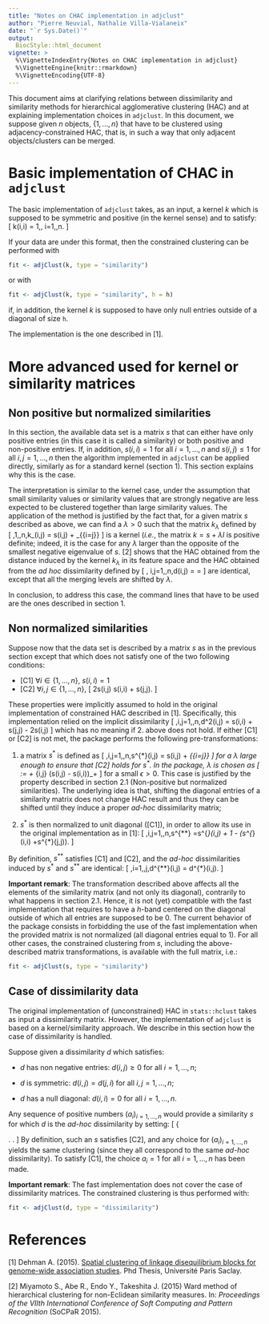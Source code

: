 ```yaml
---
title: "Notes on CHAC implementation in adjclust"
author: "Pierre Neuvial, Nathalie Villa-Vialaneix"
date: "`r Sys.Date()`"
output: 
  BiocStyle::html_document
vignette: >
  %\VignetteIndexEntry{Notes on CHAC implementation in adjclust}
  %\VignetteEngine{knitr::rmarkdown}
  %\VignetteEncoding{UTF-8}
---
```


This document aims at clarifying relations between dissimilarity and similarity
methods for hierarchical agglomerative clustering (HAC) and at explaining
implementation choices in `adjclust`. In this document, we suppose given $n$
objects, $\{1, \ldots, n\}$ that have to be clustered using
adjacency-constrained HAC, that is, in such a way that only adjacent
objects/clusters can be merged.

# Basic implementation of CHAC in `adjclust`

The basic implementation of `adjclust` takes, as an input, a kernel $k$ which
is supposed to be symmetric and positive (in the kernel sense) and to satisfy:
\[
	k(i,i) = 1,\qquad \forall\, i=1,\ldots,n.
\]

If your data are under this format, then the constrained clustering can be 
performed with 
```r
fit <- adjClust(k, type = "similarity")
```
or with
```r
fit <- adjClust(k, type = "similarity", h = h)
```
if, in addition, the kernel $k$ is supposed to have only null entries outside
of a diagonal of size `h`.

The implementation is the one described in [1].

# More advanced used for kernel or similarity matrices

## Non positive but normalized similarities

In this section, the available data set is a matrix $s$ that can either have 
only positive entries (in this case it is called a similarity) or both positive 
and non-positive entries. If, in addition, $s(i,i) = 1$ for all $i=1,\ldots,n$ 
and $s(i,j) \leq 1$ for all $i,j=1,\ldots,n$ then the algorithm implemented in
`adjclust` can be applied directly, similarly as for a standard kernel
(section 1). This section explains why this is the case.

The interpretation is similar to the kernel case, under the assumption that 
small similarity values or similarity values that are strongly negative are less 
expected to be clustered together than large similarity values. The application
of the method is justified by the fact that, for a given matrix $s$ described
as above, we can find a $\lambda > 0$ such that the matrix $k_\lambda$ defined
by
\[
  \forall\,1,\ldots,n,\qquad k_\lambda(i,j) = s(i,j) + \lambda 
  \mathbb{1}_{\{i=j\}}
\]
is a kernel (*i.e.*, the matrix $k = s + \lambda I$ is positive 
definite; indeed, it is the case for any $\lambda$ larger than the opposite of 
the smallest negative eigenvalue of $s$. [2] shows that the HAC obtained from 
the distance induced by the kernel $k_\lambda$ in its feature space and the HAC
obtained from the *ad hoc* dissimilarity defined by
\[
  \forall\, i,j=1,\ldots,n,\qquad d(i,j) = \sqrt{s(i,i) + s(j,j) - 2s(i,j)} = 
  \sqrt{2(1-s(i,j))}
\]
are identical, except that all the merging levels are shifted by $\lambda$. 

In conclusion, to address this case, the command lines that have to be used are
the ones described in section 1.

## Non normalized similarities

Suppose now that the data set is described by a matrix $s$ as in the previous
section except that which does not satisfy one of the two following conditions:

* [C1] $\forall i \in\{1,\ldots,n\}$, $s(i,i)=1$
* [C2] $\forall i,j \in\{1,\ldots,n\}$,
\[
  2s(i,j) \leq s(i,i) + s(j,j).
\]

These properties were implicitly assumed to hold in the original implementation of constrained HAC described in [1]. Specifically, this implementation relied on the implicit dissimilarity
\[
  \forall\,i,j=1,\ldots,n,\qquad d^2(i,j) = s(i,i) + s(j,j) - 2s(i,j)
\]
which has no meaning if 2. above does not hold. If either [C1] or [C2] is not met, the package performs the following pre-transformations:

1. a matrix $s^{*}$ is defined as
\[
  \forall\,i,j=1,\ldots,n,\qquad s^{*}(i,j) = s(i,j) + \lambda 
  \mathbb{1}_{\{i=j\}}
\]
for a $\lambda$ large enough to ensure that [C2] holds for $s^{*}$. In the package, $\lambda$
is chosen as
\[
  \lambda := \epsilon + \max_{i,j} \left(s(i,j) - s(i,i)\right)_+
\]
for a small $\epsilon > 0$. This case is justified by the property described in section 2.1 (Non-positive but normalized similarities).
The underlying idea is that, shifting the diagonal entries of a similarity 
matrix does not change HAC result and thus they can be shifted until they 
induce a proper *ad-hoc* dissimilarity matrix;

1. $s^{*}$ is then normalized to unit diagonal ([C1]), in order to allow its use in the original implementation as in [1]:
\[
  \forall\,i,j=1,\ldots,n,\qquad s^{**} =s^{*}(i,j) + 1 - 
  \frac{1}{2} (s^{*}(i,i) +s^{*}(j,j)).
\]


By definition, $s^{**}$ satisfies [C1] and [C2], and the *ad-hoc* dissimilarities induced by $s^{*}$ and  $s^{**}$ are identical:
\[
  \forall\,i=1,\ldots,j,\qquad d^{**}(i,j) = d^{*}(i,j).
\]

**Important remark**: The transformation described above affects all the
elements of the similarity matrix (and not only its diagonal), contrarily to what
happens in section 2.1. Hence, it is not (yet) compatible with the
fast implementation that requires to have a $h$-band centered on the diagonal 
outside of which all entries are supposed to be 0. The current behavior of the
package consists in forbidding the use of the fast implementation when the
provided matrix is not normalized (all diagonal entries equal to 1). For all
other cases, the constrained clustering from $s$, including the above-described matrix transformations, is available with the full matrix, i.e.:

```r
fit <- adjClust(s, type = "similarity")
```

## Case of dissimilarity data

The original implementation of (unconstrained) HAC in `stats::hclust` takes as input a dissimilarity matrix. However, the implementation of `adjclust` is based
on a kernel/similarity approach. We describe in this section how the case of dissimilarity is handled.

Suppose given a dissimilarity $d$ which satisfies:

* $d$ has non negative entries: $d(i,j) \geq 0$ for all $i=1,\ldots,n$;

* $d$ is symmetric: $d(i,j) = d(j,i)$ for all $i,j=1,\ldots,n$;

* $d$ has a null diagonal: $d(i,i) = 0$ for all $i=1,\ldots,n$.

Any sequence of positive numbers $(a_i)_{i=1,\ldots,n}$ would provide a 
similarity $s$ for which $d$ is the *ad-hoc* dissimilarity by setting:
\[
  \left\{ \begin{array}{l}
    s(i,i) = a_i\\
    s(i,j) = \frac{1}{2} (a_i + a_j - d^2(i,j))
  \end{array} \right. .
\]
By definition, such an $s$ satisfies [C2], and any choice for $(a_i)_{i=1,\ldots,n}$ yields the same clustering
(since they all correspond to the same *ad-hoc* dissimilarity). To satisfy [C1], the choice $a_i = 1$ for all $i=1,\ldots,n$ has been made.

**Important remark**: The fast implementation does not cover the case of
dissimilarity matrices. The constrained clustering is thus performed with:
```r
fit <- adjClust(d, type = "dissimilarity")
```


# References

[1] Dehman A. (2015). [Spatial clustering of linkage disequilibrium blocks for genome-wide association studies](https://tel.archives-ouvertes.fr/tel-01288568/). Phd Thesis, 
Université Paris Saclay.

[2] Miyamoto S., Abe R., Endo Y., Takeshita J. (2015) Ward method of 
hierarchical clustering for non-Eclidean similarity measures. In: *Proceedings
of the VIIth International Conference of Soft Computing and Pattern 
Recognition* (SoCPaR 2015).
